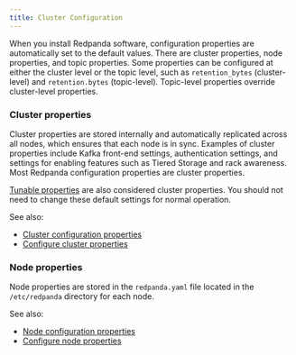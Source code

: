 ```yaml
---
title: Cluster Configuration
---
```


<head>
    <meta name="title" content="Cluster configuration | Redpanda Docs"/>
    <meta name="description" content="Redpanda cluster configuration general information."/>
</head>

When you install Redpanda software, configuration properties are automatically set to the default values. There are cluster properties, node properties, and topic properties. Some properties can be configured at either the cluster level or the topic level, such as `retention_bytes` (cluster-level) and `retention.bytes` (topic-level). Topic-level properties override cluster-level properties.

### Cluster properties

Cluster properties are stored internally and automatically replicated across all nodes, which ensures that each node is in sync. Examples of cluster properties include Kafka front-end settings, authentication settings, and settings for enabling features such as Tiered Storage and rack awareness. Most Redpanda configuration properties are cluster properties.

[Tunable properties](../../../reference/tunable-properties) are also considered cluster properties. You should not need to change these default settings for normal operation.

See also:
- [Cluster configuration properties](../../../reference/cluster-properties)
- [Configure cluster properties](../../cluster-maintenance/cluster-property-configuration)

### Node properties

Node properties are stored in the `redpanda.yaml` file located in the `/etc/redpanda` directory for each node.

See also:
- [Node configuration properties](../../../reference/node-properties)
- [Configure node properties](../../../deploy/deployment-option/self-hosted/manual/node-property-configuration)
